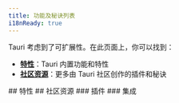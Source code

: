 ```yaml
---
title: 功能及秘诀列表
i18nReady: true
---
```



Tauri 考虑到了可扩展性。在此页面上，你可以找到：

- **[特性](#特性)**：Tauri 内置功能和特性
- **[社区资源](#社区资源)**：更多由 Tauri 社区创作的插件和秘诀

<Search>
	## 特性
	<FeaturesList />
	## 社区资源
	<LinkCard
		title="有什么要分享？"
		description="打开拉取请求，向我们展示您的惊人资源。"
		href="https://github.com/tauri-apps/awesome-tauri/pulls"
	/>
	### 插件
	<AwesomeTauri section="plugins-no-official" />
	### 集成
	<AwesomeTauri section="integrations" />
</Search>
